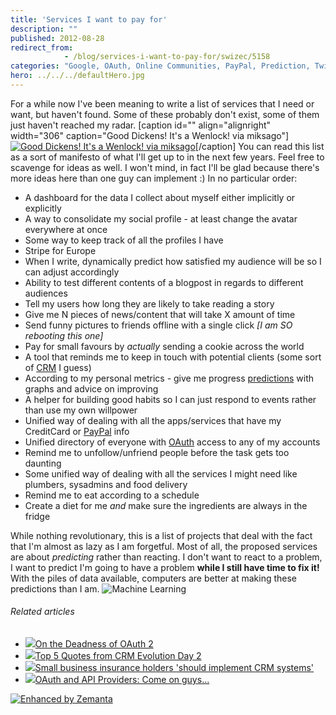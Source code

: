 ```yaml
---
title: 'Services I want to pay for'
description: ""
published: 2012-08-28
redirect_from: 
            - /blog/services-i-want-to-pay-for/swizec/5158
categories: "Google, OAuth, Online Communities, PayPal, Prediction, Twitter, Uncategorized"
hero: ../../../defaultHero.jpg
---
```


For a while now I've been meaning to write a list of services that I need or want, but haven't found. Some of these probably don't exist, some of them just haven't reached my radar. \[caption id="" align="alignright" width="306" caption="Good Dickens! It's a Wenlock! via miksago"][![Good Dickens! It's a Wenlock! via miksago](http://distilleryimage11.s3.amazonaws.com/1ae7a724f0c211e1b55e22000a1e9610_6.jpg "Good Dickens! It's a Wenlock! via miksago")](http://instagr.am/p/O22WTQn0AX/)\[/caption] You can read this list as a sort of manifesto of what I'll get up to in the next few years. Feel free to scavenge for ideas as well. I won't mind, in fact I'll be glad because there's more ideas here than one guy can implement :) In no particular order:

-   A dashboard for the data I collect about myself either implicitly or explicitly
-   A way to consolidate my social profile - at least change the avatar everywhere at once
-   Some way to keep track of all the profiles I have
-   Stripe for Europe
-   When I write, dynamically predict how satisfied my audience will be so I can adjust accordingly
-   Ability to test different contents of a blogpost in regards to different audiences
-   Tell my users how long they are likely to take reading a story
-   Give me N pieces of news/content that will take X amount of time
-   Send funny pictures to friends offline with a single click _\[I am SO rebooting this one]_
-   Pay for small favours by _actually_ sending a cookie across the world
-   A tool that reminds me to keep in touch with potential clients (some sort of [CRM](http://en.wikipedia.org/wiki/Customer_relationship_management "Customer relationship management") I guess)
-   According to my personal metrics - give me progress [predictions](http://en.wikipedia.org/wiki/Prediction "Prediction") with graphs and advice on improving
-   A helper for building good habits so I can just respond to events rather than use my own willpower
-   Unified way of dealing with all the apps/services that have my CreditCard or [PayPal](http://paypal.com "PayPal") info
-   Unified directory of everyone with [OAuth](http://oauth.net "OAuth") access to any of my accounts
-   Remind me to unfollow/unfriend people before the task gets too daunting
-   Some unified way of dealing with all the services I might need like plumbers, sysadmins and food delivery
-   Remind me to eat according to a schedule
-   Create a diet for me _and_ make sure the ingredients are always in the fridge

While nothing revolutionary, this is a list of projects that deal with the fact that I'm almost as lazy as I am forgetful. Most of all, the proposed services are about _predicting_ rather than reacting. I don't want to react to a problem, I want to predict I'm going to have a problem **while I still have time to fix it!** With the piles of data available, computers are better at making these predictions than I am. ![Machine Learning](./img/wp-content-uploads-2012-05-machinelearning.gif "Machine Learning")

###### Related articles

-   [![](http://i.zemanta.com/noimg_27_80_80.jpg)](http://www.tbray.org/ongoing/When/201x/2012/07/28/Oauth2-dead)[On the Deadness of OAuth 2](http://www.tbray.org/ongoing/When/201x/2012/07/28/Oauth2-dead)
-   [![](http://i.zemanta.com/noimg_74_80_80.jpg)](http://blog.totango.com/2012/08/top-5-quotes-from-crm-evolution-day-2/)[Top 5 Quotes from CRM Evolution Day 2](http://blog.totango.com/2012/08/top-5-quotes-from-crm-evolution-day-2/)
-   [![](http://i.zemanta.com/noimg_63_80_80.jpg)](http://www.premierlinedirect.co.uk/knowledge/insurance-news/small_business_insurance_holders_should_implement_crm_systems)[Small business insurance holders 'should implement CRM systems'](http://www.premierlinedirect.co.uk/knowledge/insurance-news/small_business_insurance_holders_should_implement_crm_systems)
-   [![](http://i.zemanta.com/noimg_91_80_80.jpg)](http://java.dzone.com/articles/oauth-and-api-providers-come)[OAuth and API Providers: Come on guys...](http://java.dzone.com/articles/oauth-and-api-providers-come)

[![Enhanced by Zemanta](http://img.zemanta.com/zemified_e.png?x-id=e59fd7e1-ee18-4181-a1f7-083ce46412fc)](http://www.zemanta.com/?px "Enhanced by Zemanta")
